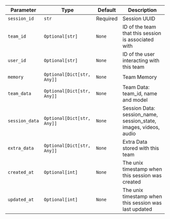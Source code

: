 | Parameter | Type | Default | Description |
|-----------|------|---------|-------------|
| `session_id` | `str` | Required | Session UUID |
| `team_id` | `Optional[str]` | `None` | ID of the team that this session is associated with |
| `user_id` | `Optional[str]` | `None` | ID of the user interacting with this team |
| `memory` | `Optional[Dict[str, Any]]` | `None` | Team Memory |
| `team_data` | `Optional[Dict[str, Any]]` | `None` | Team Data: team_id, name and model |
| `session_data` | `Optional[Dict[str, Any]]` | `None` | Session Data: session_name, session_state, images, videos, audio |
| `extra_data` | `Optional[Dict[str, Any]]` | `None` | Extra Data stored with this team |
| `created_at` | `Optional[int]` | `None` | The unix timestamp when this session was created |
| `updated_at` | `Optional[int]` | `None` | The unix timestamp when this session was last updated |
